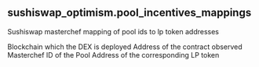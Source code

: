 ## sushiswap_optimism.pool_incentives_mappings 
Sushiswap masterchef mapping of pool ids to lp token addresses


<ParamField path="blockchain">
Blockchain which the DEX is deployed
</ParamField>
<ParamField path="contract_address">
Address of the contract observed
</ParamField>
<ParamField path="pid">
Masterchef ID of the Pool
</ParamField>
<ParamField path="lp_address">
Address of the corresponding LP token
</ParamField>
